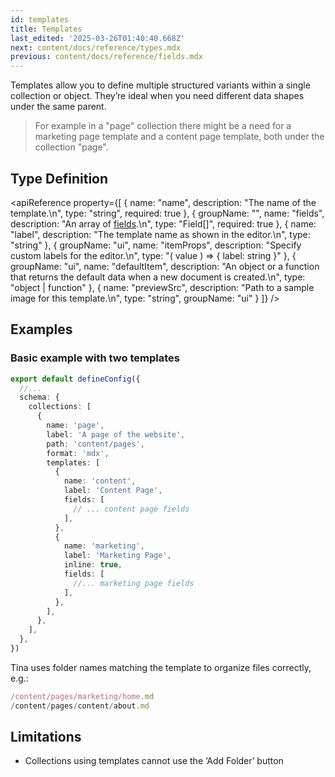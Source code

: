 ```yaml
---
id: templates
title: Templates
last_edited: '2025-03-26T01:40:40.668Z'
next: content/docs/reference/types.mdx
previous: content/docs/reference/fields.mdx
---
```


Templates allow you to define multiple structured variants within a single collection or object. They’re ideal when you need different data shapes under the same parent.

> For example in a "page" collection there might be a need for a marketing page template and a content page template, both under the collection "page".

## Type Definition

<apiReference
  property={[
    {
      name: "name",
      description: "The name of the template.\n",
      type: "string",
      required: true
    },
    {
      groupName: "",
      name: "fields",
      description: "An array of [fields](/docs/reference/fields/).\n",
      type: "Field[]",
      required: true
    },
    {
      name: "label",
      description: "The template name as shown in the editor.\n",
      type: "string"
    },
    {
      groupName: "ui",
      name: "itemProps",
      description: "Specify custom labels for the editor.\n",
      type: "( value ) => { label: string }"
    },
    {
      groupName: "ui",
      name: "defaultItem",
      description:
        "An object or a function that returns the default data when a new document is created.\n",
      type: "object | function"
    },
    {
      name: "previewSrc",
      description: "Path to a sample image for this template.\n",
      type: "string",
      groupName: "ui"
    }
  ]}
/>

## Examples

### Basic example with two templates

```ts
export default defineConfig({
  //...
  schema: {
    collections: [
      {
        name: 'page',
        label: 'A page of the website',
        path: 'content/pages',
        format: 'mdx',
        templates: [
          {
            name: 'content',
            label: 'Content Page',
            fields: [
              // ... content page fields
            ],
          },
          {
            name: 'marketing',
            label: 'Marketing Page',
            inline: true,
            fields: [
              //... marketing page fields
            ],
          },
        ],
      },
    ],
  },
})
```

Tina uses folder names matching the template to organize files correctly, e.g.:

```javascript
/content/pages/marketing/home.md
/content/pages/content/about.md
```

## Limitations

* Collections using templates cannot use the ‘Add Folder’ button
